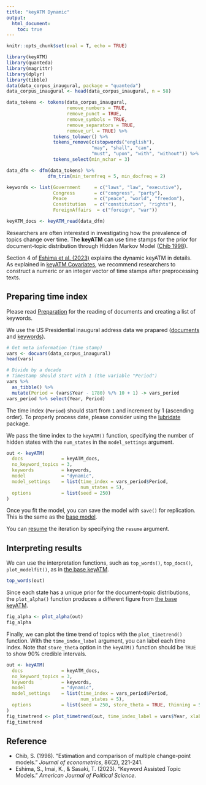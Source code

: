 ```yaml
---
title: "keyATM Dynamic"
output:
  html_document:
    toc: true
---
```


```r
knitr::opts_chunk$set(eval = T, echo = TRUE)
```

\newcommand{\btheta}{\boldsymbol{\theta}}
\newcommand{\bbeta}{\boldsymbol{\beta}}
\newcommand{\balpha}{\boldsymbol{\alpha}}
\newcommand{\bsigma}{\boldsymbol{\sigma}}
\newcommand{\bgamma}{\boldsymbol{\gamma}}
\newcommand{\blambda}{\boldsymbol{\lambda}}
\newcommand{\bphi}{\boldsymbol{\phi}}
\newcommand{\bpsi}{\boldsymbol{\psi}}
\newcommand{\bpi}{\boldsymbol{\pi}}


```r
library(keyATM)
library(quanteda)
library(magrittr)
library(dplyr)
library(tibble)
data(data_corpus_inaugural, package = "quanteda")
data_corpus_inaugural <- head(data_corpus_inaugural, n = 58)

data_tokens <- tokens(data_corpus_inaugural,
                      remove_numbers = TRUE,
                      remove_punct = TRUE,
                      remove_symbols = TRUE,
                      remove_separators = TRUE,
                      remove_url = TRUE) %>%
                 tokens_tolower() %>%
                 tokens_remove(c(stopwords("english"),
                               "may", "shall", "can",
                               "must", "upon", "with", "without")) %>%
                 tokens_select(min_nchar = 3)

data_dfm <- dfm(data_tokens) %>%
               dfm_trim(min_termfreq = 5, min_docfreq = 2)

keywords <- list(Government     = c("laws", "law", "executive"),
                 Congress       = c("congress", "party"),
                 Peace          = c("peace", "world", "freedom"),
                 Constitution   = c("constitution", "rights"),
                 ForeignAffairs  = c("foreign", "war"))

keyATM_docs <- keyATM_read(data_dfm)
```


Researchers are often interested in investigating how the prevalence of topics change
over time. The **keyATM** can use time stamps for the prior for
document-topic distribution through Hidden Markov Model ([Chib 1998](https://doi.org/10.1016/S0304-4076(97)00115-2)).

Section 4 of <a href="https://doi.org/10.1111/ajps.12779" target="_blank">Eshima et al. (2023)</a> explains the dynamic keyATM in details.
As explained in [keyATM Covariates](keyATM_cov.html), we recommend researchers to
construct a numeric or an integer vector of time stamps after preprocessing texts.

## Preparing time index
Please read [Preparation](Preparation.html) for the reading of documents and creating a list of keywords.

We use the US Presidential inaugural address data we prapared ([documents](Preparation.html#preparing-texts) and [keywords](Preparation.html#preparing-keywords)).


```r
# Get meta information (time stamp)
vars <- docvars(data_corpus_inaugural)
head(vars)

# Divide by a decade
# Timestamp should start with 1 (the variable "Period")
vars %>%
  as_tibble() %>%
  mutate(Period = (vars$Year - 1780) %/% 10 + 1) -> vars_period
vars_period %>% select(Year, Period)
```
The time index (`Period`) should start from `1` and increment by 1 (ascending order).
To properly process date, please consider using the [lubridate](https://lubridate.tidyverse.org/) package.

We pass the time index to the `keyATM()` function, specifying
the number of hidden states with the `num_states` in the
`model_settings` argument.


```r
out <- keyATM(
  docs              = keyATM_docs,
  no_keyword_topics = 3,
  keywords          = keywords,
  model             = "dynamic",
  model_settings    = list(time_index = vars_period$Period,
                           num_states = 5),
  options           = list(seed = 250)
)
```

Once you fit the model, you can save the model with `save()` for replication. This is the same as the [base model](keyATM_base.html#saving-the-model).

You can [resume](Resume.html) the iteration by specifying the `resume` argument.

## Interpreting results
We can use the interpretation functions, such as `top_words()`, `top_docs()`, `plot_modelfit()`,
as in [the base keyATM](keyATM_base.html#interpreting-results).

```r
top_words(out)
```

Since each state has a unique prior for the document-topic distributions, the `plot_alpha()`
function produces a different figure from [the base keyATM](keyATM_base.html).

```r
fig_alpha <- plot_alpha(out)
fig_alpha
```

Finally, we can plot the time trend of topics with the `plot_timetrend()` function.
With the `time_index_label` argument, you can label each time index. Note that `store_theta` option
in the `keyATM()` function should be `TRUE` to show 90% credible intervals.

```r
out <- keyATM(
  docs              = keyATM_docs,
  no_keyword_topics = 3,
  keywords          = keywords,
  model             = "dynamic",
  model_settings    = list(time_index = vars_period$Period,
                           num_states = 5),
  options           = list(seed = 250, store_theta = TRUE, thinning = 5)
)
fig_timetrend <- plot_timetrend(out, time_index_label = vars$Year, xlab = "Year")
fig_timetrend
```


## Reference
* Chib, S. (1998). "Estimation and comparison of multiple change-point models." *Journal of econometrics*, 86(2), 221-241.
* Eshima, S., Imai, K., & Sasaki, T. (2023). "Keyword Assisted Topic Models." *American Journal of Political Science*.

